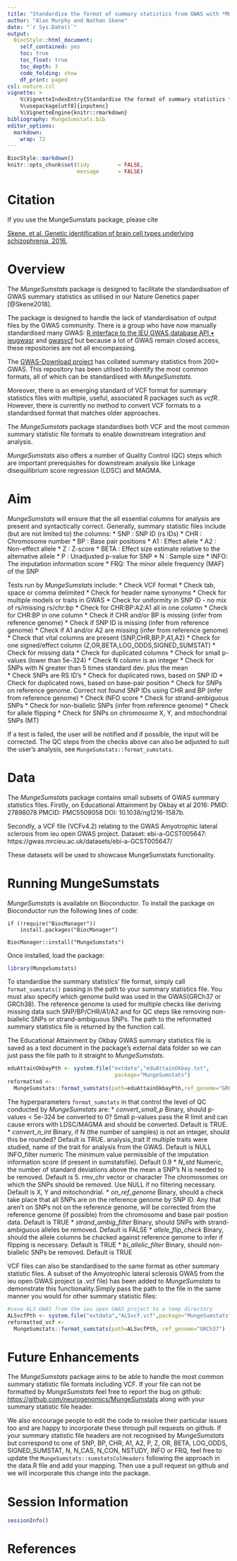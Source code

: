 ```yaml
---
title: "Standardise the format of summary statistics from GWAS with *MungeSumstats*"
author: "Alan Murphy and Nathan Skene"
date: "`r Sys.Date()`"
output:
  BiocStyle::html_document:
    self_contained: yes
    toc: true
    toc_float: true
    toc_depth: 3
    code_folding: show
    df_print: paged
csl: nature.csl
vignette: >
    %\VignetteIndexEntry{Standardise the format of summary statistics from GWAS with MungeSumstats} 
    %\usepackage[utf8]{inputenc}
    %\VignetteEngine{knitr::rmarkdown} 
bibliography: MungeSumstats.bib
editor_options: 
  markdown: 
    wrap: 72
---
```


```r
BiocStyle::markdown()
knitr::opts_chunk$set(tidy         = FALSE,
                      message      = FALSE)

```

# Citation

If you use the MungeSumstats package, please cite

[Skene, et al. Genetic identification of brain cell types underlying
schizophrenia, 2016.](https://www.nature.com/articles/s41588-018-0129-5)

# Overview

The *MungeSumstats* package is designed to facilitate the
standardisation of GWAS summary statistics as utilised in our Nature
Genetics paper [@Skene2018].

The package is designed to handle the lack of standardisation of output
files by the GWAS community. There is a group who have now manually
standardised many GWAS: [R interface to the IEU GWAS database API •
ieugwasr](https://mrcieu.github.io/ieugwasr/) and
[gwasvcf](https://github.com/MRCIEU/gwasvcf) but because a lot of GWAS
remain closed access, these repositories are not all encompassing.

The [GWAS-Download
project](https://github.com/mikegloudemans/gwas-download) has collated
summary statistics from 200+ GWAS. This repository has been utilsed to
identify the most common formats, all of which can be standardised with
*MungeSumstats*.

Moreover, there is an emerging standard of VCF format for summary
statistics files with multiple, useful, associated R packages such as
*vcfR*. However, there is currently no method to convert VCF formats to
a standardised format that matches older approaches.

The *MungeSumstats* package standardises both VCF and the most common
summary statistic file formats to enable downstream integration and
analysis.

*MungeSumstats* also offers a number of Quality Control (QC) steps 
which are important prerequisites for downstream analysis like Linkage 
disequilibrium score regression (LDSC) and MAGMA.

# Aim

*MungeSumstats* will ensure that the all essential columns for analysis are 
present and syntactically correct. Generally, summary statistic files include 
(but are not limited to) the columns: 
  * SNP : SNP ID (rs IDs) 
  * CHR : Chromosome number 
  * BP : Base pair positions
  * A1 : Effect allele 
  * A2 : Non-effect allele
  * Z : Z-score
  * BETA : Effect size estimate relative to the alternative allele 
  * P : Unadjusted p-value for SNP
  * N : Sample size
  * INFO: The imputation information score
  * FRQ: The minor allele frequency (MAF) of the SNP

Tests run by *MungeSumstats* include:
  * Check VCF format
  * Check tab, space or comma delimited
  * Check for header name synonyms
  * Check for multiple models or traits in GWAS
  * Check for uniformity in SNP ID - no mix of rs/missing rs/chr:bp 
  * Check for CHR:BP:A2:A1 all in one column
  * Check for CHR:BP in one column
  * Check if CHR and/or BP is missing (infer from reference genome)
  * Check if SNP ID is missing (infer from reference genome)
  * Check if A1 and/or A2 are missing (infer from reference genome)
  * Check that vital columns are present (SNP,CHR,BP,P,A1,A2)
  * Check for one signed/effect column (Z,OR,BETA,LOG_ODDS,SIGNED_SUMSTAT)
  * Check for missing data
  * Check for duplicated columns
  * Check for small p-values (lower than  5e-324)
  * Check N column is an integer
  * Check for SNPs with N greater than 5 times standard dev. plus the mean  
  * Check SNPs are RS ID's
  * Check for duplicated rows, based on SNP ID
  * Check for duplicated rows, based on base-pair position
  * Check for SNPs on reference genome. Correct not found SNP IDs using CHR and BP (infer from reference genome)
  * Check INFO score
  * Check for strand-ambiguous SNPs
  * Check for non-biallelic SNPs (infer from reference genome)
  * Check for allele flipping
  * Check for SNPs on chromosome X, Y, and mitochondrial SNPs (MT)
  
If a test is failed, the user will be notified and if possible, the input will 
be corrected. The QC steps from the checks above can also be adjusted to suit 
the user's analysis, see `MungeSumstats::format_sumstats`.

# Data

The *MungeSumstats* package contains small subsets of GWAS summary
statistics files. Firstly, on Educational Attainment by Okbay et al 2016: PMID:
27898078 PMCID: PMC5509058 DOI: 10.1038/ng1216-1587b.

Secondly, a VCF file (VCFv4.2) relating to the GWAS Amyotrophic lateral 
sclerosis from ieu open GWAS project. Dataset: ebi-a-GCST005647:
https://gwas.mrcieu.ac.uk/datasets/ebi-a-GCST005647/

These datasets will be used to showcase MungeSumstats functionality.

# Running MungeSumstats

*MungeSumstats* is available on Bioconductor. To install the package on 
Bioconductor run the following lines of code:

```
if (!require("BiocManager"))
    install.packages("BiocManager")

BiocManager::install("MungeSumstats")
```
Once installed, load the package:

```r
library(MungeSumstats)
```

To standardise the summary statistics' file format, simply call
`format_sumstats()` passing in the path to your summary statistics file.
You must also specify which genome build was used in the GWAS(GRCh37 or GRCh38).
The reference genome is used for multiple checks like deriving missing 
data such SNP/BP/CHR/A1/A2 and for QC steps like removing non-biallelic
SNPs or strand-ambiguous SNPs. The path to the reformatted summary statistics 
file is returned by the function call.

The Educational Attainment by Okbay GWAS summary statistics file is saved as a 
text document in the package's external data folder so we can just pass the file
path to it straight to *MungeSumstats*.

```r
eduAttainOkbayPth <- system.file("extdata","eduAttainOkbay.txt",
                                  package="MungeSumstats")
reformatted <- 
  MungeSumstats::format_sumstats(path=eduAttainOkbayPth,ref_genome="GRCh37")
```

The hyperparameters `format_sumstats` in that control the level of QC conducted 
by *MungeSumstats* are:
  * *convert_small_p* Binary, should p-values < 5e-324 be converted to 0? Small p-values pass the R limit and can cause errors with LDSC/MAGMA and should be converted. Default is TRUE.
  * *convert_n_int* Binary, if N (the number of samples) is not an integer, should this be rounded? Default is TRUE.
analysis_trait If multiple traits were studied, name of the trait for analysis from the GWAS. Default is NULL
INFO_filter numeric The minimum value permissible of the imputation information score (if present in sumstatsfile). Default 0.9
  * *N_std* Numeric, the number of standard deviations above the mean a SNP's N is needed to be removed. Default is 5.
rmv_chr vector or character The chromosomes on which the SNPs should be removed. Use NULL if no filtering necessary. Default is X, Y and mitochondrial. 
  * *on_ref_genome* Binary, should a check take place that all SNPs are on the reference genome by SNP ID. Any that aren't on SNPs not on the reference genome, will be corrected from the reference genome (if possible) from the chromosome and base pair postion data. Default is TRUE
  * *strand_ambig_filter* Binary, should SNPs with strand-ambiguous alleles be removed. Default is FALSE
  * *allele_flip_check* Binary, should the allele columns be chacked against reference genome to infer if flipping is necessary. Default is TRUE
  * *bi_allelic_filter* Binary, should non-biallelic SNPs be removed. Default is TRUE

VCF files can also be standardised to the same format as other summary statistic
files. A subset of the Amyotrophic lateral sclerosis GWAS from the ieu open GWAS
project (a .vcf file) has been added to *MungeSumstats* to demonstrate this 
functionality.Simply pass the path to the file in the same manner you would for 
other summary statistic files:

```r
#save ALS GWAS from the ieu open GWAS project to a temp directory
ALSvcfPth <- system.file("extdata","ALSvcf.vcf",package="MungeSumstats")
reformatted_vcf <- 
  MungeSumstats::format_sumstats(path=ALSvcfPth, ref_genome="GRCh37")
```

# Future Enhancements

The *MungeSumstats* package aims to be able to handle the most common
summary statistic file formats including VCF. If your file can not be
formatted by *MungeSumstats* feel free to report the bug on github:
<https://github.com/neurogenomics/MungeSumstats> along with your summary
statistic file header. 

We also encourage people to edit the code to resolve their particular issues 
too and are happy to incorporate these through pull requests on github. If your
summary statistic file headers are not recognised by *MungeSumstats* but 
correspond to one of SNP, BP, CHR, A1, A2, P, Z, OR, BETA, LOG_ODDS,
SIGNED_SUMSTAT, N, N_CAS, N_CON, NSTUDY, INFO or FRQ, feel free to update the 
`MungeSumstats::sumstatsColHeaders` following the approach in the data.R file
and add your mapping. Then use a pull request on github and we will incorporate 
this change into the package.

# Session Information
```r
sessionInfo()
```

# References
